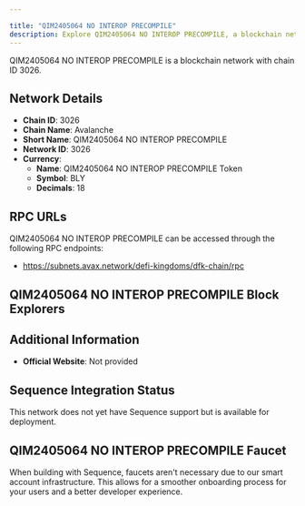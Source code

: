 ```yaml
---

title: "QIM2405064 NO INTEROP PRECOMPILE"
description: Explore QIM2405064 NO INTEROP PRECOMPILE, a blockchain network with chain ID 3026. Learn about its native currency, QIM2405064 NO INTEROP PRECOMPILE Token, and how to interact with the network.
---
```




QIM2405064 NO INTEROP PRECOMPILE is a blockchain network with chain ID 3026.

## Network Details

- **Chain ID**: 3026
- **Chain Name**: Avalanche
- **Short Name**: QIM2405064 NO INTEROP PRECOMPILE
- **Network ID**: 3026
- **Currency**: 
  - **Name**: QIM2405064 NO INTEROP PRECOMPILE Token
  - **Symbol**: BLY
  - **Decimals**: 18

## RPC URLs

QIM2405064 NO INTEROP PRECOMPILE can be accessed through the following RPC endpoints:

- https://subnets.avax.network/defi-kingdoms/dfk-chain/rpc

## QIM2405064 NO INTEROP PRECOMPILE Block Explorers



## Additional Information

- **Official Website**: Not provided

## Sequence Integration Status

This network does not yet have Sequence support but is available for deployment.

## QIM2405064 NO INTEROP PRECOMPILE Faucet

When building with Sequence, faucets aren't necessary due to our smart account infrastructure. This allows for a smoother onboarding process for your users and a better developer experience.
